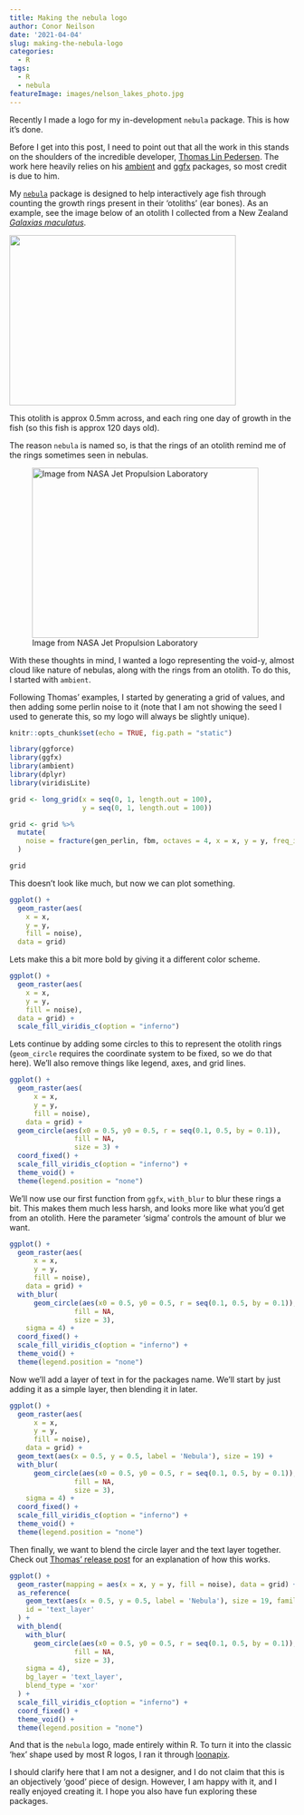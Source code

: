 ```yaml
---
title: Making the nebula logo
author: Conor Neilson
date: '2021-04-04'
slug: making-the-nebula-logo
categories:
  - R
tags:
  - R
  - nebula
featureImage: images/nelson_lakes_photo.jpg
---
```


Recently I made a logo for my in-development `nebula` package. This is how it's done.

<!--more-->

Before I get into this post, I need to point out that all the work in this stands on the shoulders of the incredible developer, [Thomas Lin Pedersen](https://www.data-imaginist.com/). The work here heavily relies on his [ambient](https://github.com/thomasp85/ambient) and [ggfx](https://github.com/thomasp85/ggfx) packages, so most credit is due to him.


My [`nebula`](https://github.com/condwanaland/nebula) package is designed to help interactively age fish through counting the growth rings present in their 'otoliths' (ear bones). As an example, see the image below of an otolith I collected from a New Zealand [*Galaxias maculatus*](https://en.wikipedia.org/wiki/Common_galaxias).

![](images/whitebait-otolith-dark-small.png){width=400px height=300px}

This otolith is approx 0.5mm across, and each ring one day of growth in the fish (so this fish is approx 120 days old).

The reason `nebula` is named so, is that the rings of an otolith remind me of the rings sometimes seen in nebulas.

![Image from NASA Jet Propulsion Laboratory](images/nebula.png){width=400px height=300px}

With these thoughts in mind, I wanted a logo representing the void-y, almost cloud like nature of nebulas, along with the rings from an otolith. To do this, I started with `ambient`.

Following Thomas' examples, I started by generating a grid of values, and then adding some perlin noise to it (note that I am not showing the seed I used to generate this, so my logo will always be slightly unique).

```r
knitr::opts_chunk$set(echo = TRUE, fig.path = "static")
```


```r
library(ggforce)
library(ggfx)
library(ambient)
library(dplyr)
library(viridisLite)

grid <- long_grid(x = seq(0, 1, length.out = 100),
                  y = seq(0, 1, length.out = 100))

grid <- grid %>% 
  mutate(
    noise = fracture(gen_perlin, fbm, octaves = 4, x = x, y = y, freq_init = 5)
  )

grid
```

This doesn't look like much, but now we can plot something.

```r
ggplot() +
  geom_raster(aes(
    x = x,
    y = y,
    fill = noise),
  data = grid)
```

Lets make this a bit more bold by giving it a different color scheme.

```r
ggplot() +
  geom_raster(aes(
    x = x,
    y = y,
    fill = noise),
  data = grid) + 
  scale_fill_viridis_c(option = "inferno")
```

Lets continue by adding some circles to this to represent the otolith rings (`geom_circle` requires the coordinate system to be fixed, so we do that here). We'll also remove things like legend, axes, and grid lines. 

```r
ggplot() +
  geom_raster(aes(
      x = x,
      y = y,
      fill = noise),
    data = grid) + 
  geom_circle(aes(x0 = 0.5, y0 = 0.5, r = seq(0.1, 0.5, by = 0.1)),
                fill = NA,
                size = 3) +
  coord_fixed() +
  scale_fill_viridis_c(option = "inferno") +
  theme_void() +
  theme(legend.position = "none")
```

We'll now use our first function from `ggfx`, `with_blur` to blur these rings a bit. This makes them much less harsh, and looks more like what you'd get from an otolith. Here the parameter 'sigma' controls the amount of blur we want. 

```r
ggplot() +
  geom_raster(aes(
      x = x,
      y = y,
      fill = noise),
    data = grid) + 
  with_blur(
      geom_circle(aes(x0 = 0.5, y0 = 0.5, r = seq(0.1, 0.5, by = 0.1)),
                fill = NA,
                size = 3),
    sigma = 4) +
  coord_fixed() +
  scale_fill_viridis_c(option = "inferno") +
  theme_void() +
  theme(legend.position = "none")
```

Now we'll add a layer of text in for the packages name. We'll start by just adding it as a simple layer, then blending it in later.

```r
ggplot() +
  geom_raster(aes(
      x = x,
      y = y,
      fill = noise),
    data = grid) + 
  geom_text(aes(x = 0.5, y = 0.5, label = 'Nebula'), size = 19) +
  with_blur(
      geom_circle(aes(x0 = 0.5, y0 = 0.5, r = seq(0.1, 0.5, by = 0.1)),
                fill = NA,
                size = 3),
    sigma = 4) +
  coord_fixed() +
  scale_fill_viridis_c(option = "inferno") +
  theme_void() +
  theme(legend.position = "none")
```

Then finally, we want to blend the circle layer and the text layer together. Check out [Thomas' release post](https://www.data-imaginist.com/2021/say-goodbye-to-good-taste/) for an explanation of how this works. 

```r
ggplot() +
  geom_raster(mapping = aes(x = x, y = y, fill = noise), data = grid) + 
  as_reference(
    geom_text(aes(x = 0.5, y = 0.5, label = 'Nebula'), size = 19, family = 'Fontania'),
    id = 'text_layer'
  ) +
  with_blend(
    with_blur(
      geom_circle(aes(x0 = 0.5, y0 = 0.5, r = seq(0.1, 0.5, by = 0.1)),
                fill = NA,
                size = 3),
    sigma = 4),
    bg_layer = 'text_layer',
    blend_type = 'xor'
  ) + 
  scale_fill_viridis_c(option = "inferno") +
  coord_fixed() +
  theme_void() +
  theme(legend.position = "none")
```

And that is the `nebula` logo, made entirely within R. To turn it into the classic 'hex' shape used by most R logos, I ran it through [loonapix](https://www.loonapix.com/trimmer/).

I should clarify here that I am not a designer, and I do not claim that this is an objectively 'good' piece of design. However, I am happy with it, and I really enjoyed creating it. I hope you also have fun exploring these packages. 
